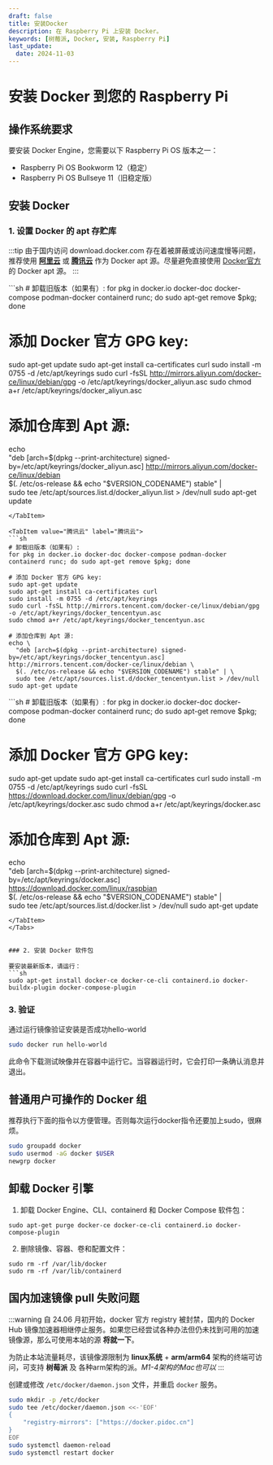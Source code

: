 ```yaml
---
draft: false
title: 安装Docker
description: 在 Raspberry Pi 上安装 Docker。
keywords: [树莓派, Docker, 安装, Raspberry Pi]
last_update: 
  date: 2024-11-03
---
```


# 安装 Docker 到您的 Raspberry Pi

## 操作系统要求
要安装 Docker Engine，您需要以下 Raspberry Pi OS 版本之一：

- Raspberry Pi OS Bookworm 12（稳定）
- Raspberry Pi OS Bullseye 11（旧稳定版）

## 安装 Docker

### 1. 设置 Docker 的 apt 存贮库

:::tip
由于国内访问 download.docker.com 存在着被屏蔽或访问速度慢等问题，推荐使用 [**阿里云**](https://mirrors.aliyun.com/) 或 [**腾讯云**](https://mirrors.tencent.com/) 作为 Docker apt 源。尽量避免直接使用 [Docker官方](https://download.docker.com/) 的 Docker apt 源。
:::


<Tabs>
<TabItem value="阿里云" label="阿里云">
```sh
# 卸载旧版本（如果有）:
for pkg in docker.io docker-doc docker-compose podman-docker containerd runc; do sudo apt-get remove $pkg; done

# 添加 Docker 官方 GPG key:
sudo apt-get update
sudo apt-get install ca-certificates curl
sudo install -m 0755 -d /etc/apt/keyrings
sudo curl -fsSL http://mirrors.aliyun.com/docker-ce/linux/debian/gpg -o /etc/apt/keyrings/docker_aliyun.asc
sudo chmod a+r /etc/apt/keyrings/docker_aliyun.asc

# 添加仓库到 Apt 源:
echo \
  "deb [arch=$(dpkg --print-architecture) signed-by=/etc/apt/keyrings/docker_aliyun.asc] http://mirrors.aliyun.com/docker-ce/linux/debian \
  $(. /etc/os-release && echo "$VERSION_CODENAME") stable" | \
  sudo tee /etc/apt/sources.list.d/docker_aliyun.list > /dev/null
sudo apt-get update
```
</TabItem>

<TabItem value="腾讯云" label="腾讯云">
```sh
# 卸载旧版本（如果有）:
for pkg in docker.io docker-doc docker-compose podman-docker containerd runc; do sudo apt-get remove $pkg; done

# 添加 Docker 官方 GPG key:
sudo apt-get update
sudo apt-get install ca-certificates curl
sudo install -m 0755 -d /etc/apt/keyrings
sudo curl -fsSL http://mirrors.tencent.com/docker-ce/linux/debian/gpg -o /etc/apt/keyrings/docker_tencentyun.asc
sudo chmod a+r /etc/apt/keyrings/docker_tencentyun.asc

# 添加仓库到 Apt 源:
echo \
  "deb [arch=$(dpkg --print-architecture) signed-by=/etc/apt/keyrings/docker_tencentyun.asc] http://mirrors.tencent.com/docker-ce/linux/debian \
  $(. /etc/os-release && echo "$VERSION_CODENAME") stable" | \
  sudo tee /etc/apt/sources.list.d/docker_tencentyun.list > /dev/null
sudo apt-get update
```
</TabItem>

<TabItem value="Docker官方" label="Docker官方">
```sh
# 卸载旧版本（如果有）:
for pkg in docker.io docker-doc docker-compose podman-docker containerd runc; do sudo apt-get remove $pkg; done

# 添加 Docker 官方 GPG key:
sudo apt-get update
sudo apt-get install ca-certificates curl
sudo install -m 0755 -d /etc/apt/keyrings
sudo curl -fsSL https://download.docker.com/linux/debian/gpg -o /etc/apt/keyrings/docker.asc
sudo chmod a+r /etc/apt/keyrings/docker.asc

# 添加仓库到 Apt 源:
echo \
  "deb [arch=$(dpkg --print-architecture) signed-by=/etc/apt/keyrings/docker.asc] https://download.docker.com/linux/raspbian \
  $(. /etc/os-release && echo "$VERSION_CODENAME") stable" | \
  sudo tee /etc/apt/sources.list.d/docker.list > /dev/null
sudo apt-get update
```
</TabItem>
</Tabs>


### 2. 安装 Docker 软件包

要安装最新版本，请运行：
```sh
sudo apt-get install docker-ce docker-ce-cli containerd.io docker-buildx-plugin docker-compose-plugin
```

### 3. 验证

通过运行镜像验证安装是否成功hello-world

```sh
sudo docker run hello-world
```

此命令下载测试映像并在容器中运行它。当容器运行时，它会打印一条确认消息并退出。

## 普通用户可操作的 Docker 组

推荐执行下面的指令以方便管理。否则每次运行docker指令还要加上sudo，很麻烦。

```sh
sudo groupadd docker
sudo usermod -aG docker $USER
newgrp docker
```

## 卸载 Docker 引擎

1. 卸载 Docker Engine、CLI、containerd 和 Docker Compose 软件包：
```
sudo apt-get purge docker-ce docker-ce-cli containerd.io docker-compose-plugin
```

2. 删除镜像、容器、卷和配置文件：
```
sudo rm -rf /var/lib/docker
sudo rm -rf /var/lib/containerd
```

## 国内加速镜像 pull 失败问题 

:::warning
自 24.06 月初开始，docker 官方 registry 被封禁，国内的 Docker Hub 镜像加速器相继停止服务。如果您已经尝试各种办法但仍未找到可用的加速镜像源，那么可使用本站的源 **将就一下**。

为防止本站流量耗尽，该镜像源限制为 **linux系统** + **arm/arm64** 架构的终端可访问，可支持 **树莓派** 及 各种arm架构的派。*M1-4架构的Mac也可以*
:::


创建或修改 `/etc/docker/daemon.json` 文件，并重启 `docker` 服务。

```sh
sudo mkdir -p /etc/docker
sudo tee /etc/docker/daemon.json <<-'EOF'
{
    "registry-mirrors": ["https://docker.pidoc.cn"]
}
EOF
sudo systemctl daemon-reload
sudo systemctl restart docker
```

<Normal />